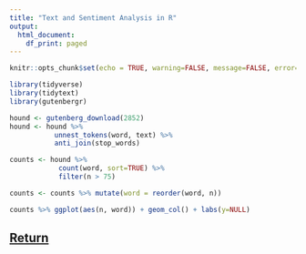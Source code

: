 ```yaml
---
title: "Text and Sentiment Analysis in R"
output:
  html_document:
    df_print: paged
---
```


```r
knitr::opts_chunk$set(echo = TRUE, warning=FALSE, message=FALSE, error=FALSE)
```

```r
library(tidyverse)
library(tidytext)
library(gutenbergr)

hound <- gutenberg_download(2852)
hound <- hound %>% 
           unnest_tokens(word, text) %>%
           anti_join(stop_words)

counts <- hound %>% 
            count(word, sort=TRUE) %>%
            filter(n > 75)

counts <- counts %>% mutate(word = reorder(word, n))

counts %>% ggplot(aes(n, word)) + geom_col() + labs(y=NULL)
```

## [Return](tokenising.html)

